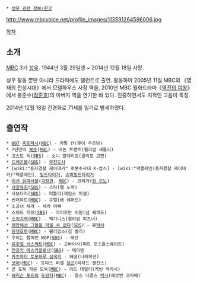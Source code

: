  * [[성우 관련 정보/한국]]

http://www.mbcvoice.net/profile_images/113591264596006.jpg

[[목차]]
== 소개 ==
[[MBC]] 3기 [[성우]]. 1944년 3월 29일생 ~ 2014년 12월 18일 사망.

성우 활동 뿐만 아니라 드라마에도 탤런트로 출연. 활동하여 2005년 11월 MBC의 《영재의 전성시대》에서 모델하우스 사장 역을, 2010년 MBC 월화드라마《[[역전의 여왕]]》에서 봉준수([[정준호]])의 아버지 역을 연기한 바 있다. 진중하면서도 지적인 고음이 특징.

2014년 12월 18일 간경화로 71세를 일기로 별세하였다.

== 출연작 ==
 * [[007]] [[옥토퍼시]]([[MBC]]) - 카말 칸(루이 주르당)
 * 7년만의 [[복수]]([[MBC]]) - 버논 트랜트(윌리엄 새들러)
 * 고스트 독([[SBS]]) - 소니 발레리오(클리프 고먼)
 * [[드래곤볼]]([[SBS]]) - [[무천도사]]
 * [wiki:"용자경찰 제이데커" 로봇수사대 K-캅스] - [wiki:"맥클레인(용자경찰 제이데커)"맥클레인], [[빌드타이거]], [[슈퍼빌드타이거]]
 * [[미션 임파서블]]([[극장판]], [[MBC]]) - 크리거([[장 르노]])
 * [[사망유희]]([[SBS]]) - 스틱(멜 노박)
 * 사보타지([[SBS]]) - 퍼틀리(제임스 퍼셀)
 * 썬더하트([[MBC]]) - 쿠텔(샘 쉐퍼드)
 * 소공녀 세라 - 세라 아빠 
 * 스워드 피쉬([[SBS]]) - 라이즈만 의원(샘 쉐퍼드)
 * [[스위치백]]([[MBC]]) - 맥기니스(윌리엄 피츠너)
 * [[웬만해선 그들을 막을 수 없다]]([[SBS]]) - 윤[[박사]]
 * [[용쟁호투]]([[MBC]]) - 윌리엄스(짐 켈리)
 * 우리는 챔피언 WGP([[SBS]]) - 태산
 * [[유주얼 서스펙트]]([[MBC]]) - 고바야시(피트 포스틀스웨이트)
 * [[천공의 에스카플로네]]([[SBS]]) - 메이덴
 * [[카츠마타 토모하루 삼국지]] - 해설(나레이션)
 * [[코어]]([[MBC]]) - 토마스 퍼셀 [[장군]](리처드 젠킨스) 
 * 큰 도둑 작은 도둑([[MBC]]) - 리드 테일러(케빈 맥카시)
 * [[해리슨 포드]]의 [[도망자]]([[MBC]]) - 찰스 니콜스 [[박사]](예로엔 크라베)

